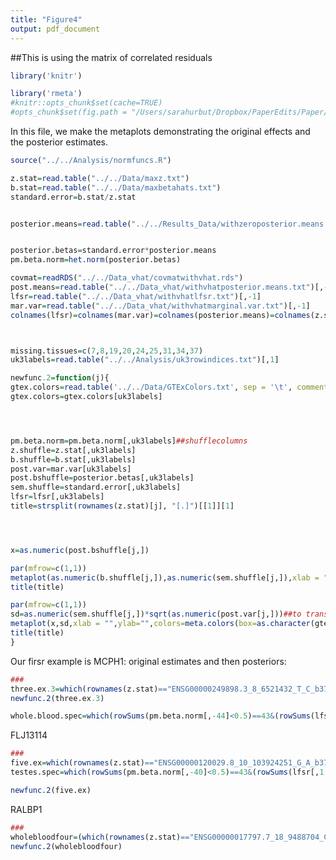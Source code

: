 ```yaml
---
title: "Figure4"
output: pdf_document
---
```


##This is using the matrix of correlated residuals

```r
library('knitr')

library('rmeta')
#knitr::opts_chunk$set(cache=TRUE)
#opts_chunk$set(fig.path = "/Users/sarahurbut/Dropbox/PaperEdits/Paper/Figures/") 
```

In this file, we make the metaplots demonstrating the original effects and the posterior estimates.

```r
source("../../Analysis/normfuncs.R")

z.stat=read.table("../../Data/maxz.txt")
b.stat=read.table("../../Data/maxbetahats.txt")
standard.error=b.stat/z.stat


posterior.means=read.table("../../Results_Data/withzeroposterior.means.txt")[,-1]


posterior.betas=standard.error*posterior.means
pm.beta.norm=het.norm(posterior.betas)

covmat=readRDS("../../Data_vhat/covmatwithvhat.rds")
post.means=read.table("../../Data_vhat/withvhatposterior.means.txt")[,-1]
lfsr=read.table("../../Data_vhat/withvhatlfsr.txt")[,-1]
mar.var=read.table("../../Data_vhat/withvhatmarginal.var.txt")[,-1]
colnames(lfsr)=colnames(mar.var)=colnames(posterior.means)=colnames(z.stat)



missing.tissues=c(7,8,19,20,24,25,31,34,37)
uk3labels=read.table("../../Analysis/uk3rowindices.txt")[,1]

newfunc.2=function(j){
gtex.colors=read.table('../../Data/GTExColors.txt', sep = '\t', comment.char = '')[-missing.tissues,2]
gtex.colors=gtex.colors[uk3labels]




pm.beta.norm=pm.beta.norm[,uk3labels]##shufflecolumns
z.shuffle=z.stat[,uk3labels]
b.shuffle=b.stat[,uk3labels]
post.var=mar.var[uk3labels]
post.bshuffle=posterior.betas[,uk3labels]
sem.shuffle=standard.error[,uk3labels]
lfsr=lfsr[,uk3labels]
title=strsplit(rownames(z.stat)[j], "[.]")[[1]][1]




x=as.numeric(post.bshuffle[j,])

par(mfrow=c(1,1))
metaplot(as.numeric(b.shuffle[j,]),as.numeric(sem.shuffle[j,]),xlab = "",ylab="",colors=meta.colors(box=as.character(gtex.colors)),xlim=c(-1,1))
title(title)

par(mfrow=c(1,1))
sd=as.numeric(sem.shuffle[j,])*sqrt(as.numeric(post.var[j,]))##to transform to posterior sd of beta
metaplot(x,sd,xlab = "",ylab="",colors=meta.colors(box=as.character(gtex.colors)),xlim=c(-1,1))
title(title)
}
````


Our firsr example is MCPH1: original estimates and then posteriors:

```r

###
three.ex.3=which(rownames(z.stat)=="ENSG00000249898.3_8_6521432_T_C_b37")
newfunc.2(three.ex.3)

whole.blood.spec=which(rowSums(pm.beta.norm[,-44]<0.5)==43&(rowSums(lfsr[,1:44]<0.05)>=40))

```


FLJ13114 
```r
###
five.ex=which(rownames(z.stat)=="ENSG00000120029.8_10_103924251_G_A_b37")
testes.spec=which(rowSums(pm.beta.norm[,-40]<0.5)==43&(rowSums(lfsr[,1:44]<0.05)>=40))[1:10]

newfunc.2(five.ex)
```
 
RALBP1

```r
###
wholebloodfour=(which(rownames(z.stat)=="ENSG00000017797.7_18_9488704_C_T_b37"))
newfunc.2(wholebloodfour)

```




